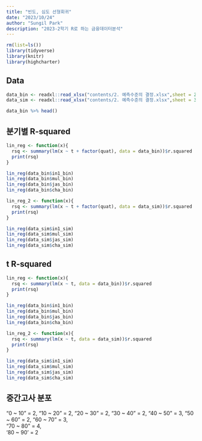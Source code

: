 ```yaml
---
title: "빈도, 심도 선형회귀"
date: "2023/10/24"
author: "Sungil Park"
description: "2023-2학기 R로 하는 금융데이터분석"
---
```


```r
rm(list=ls())
library(tidyverse)
library(knitr)
library(highcharter)
```

## Data

```r
data_bin <- readxl::read_xlsx("contents/2. 예측수준의 결정.xlsx",sheet = 2)
data_sim <- readxl::read_xlsx("contents/2. 예측수준의 결정.xlsx",sheet = 3)

data_bin %>% head()
```

## 분기별 R-squared

```r
lin_reg <- function(x){
  rsq <- summary(lm(x ~ t + factor(quat), data = data_bin))$r.squared
  print(rsq)
}

lin_reg(data_bin$in1_bin)
lin_reg(data_bin$mul_bin)
lin_reg(data_bin$jas_bin)
lin_reg(data_bin$cha_bin)

lin_reg_2 <- function(x){
  rsq <- summary(lm(x ~ t + factor(quat), data = data_sim))$r.squared
  print(rsq)
}

lin_reg(data_sim$in1_sim)
lin_reg(data_sim$mul_sim)
lin_reg(data_sim$jas_sim)
lin_reg(data_sim$cha_sim)
```

## t R-squared

```r
lin_reg <- function(x){
  rsq <- summary(lm(x ~ t, data = data_bin))$r.squared
  print(rsq)
}

lin_reg(data_bin$in1_bin)
lin_reg(data_bin$mul_bin)
lin_reg(data_bin$jas_bin)
lin_reg(data_bin$cha_bin)

lin_reg_2 <- function(x){
  rsq <- summary(lm(x ~ t, data = data_sim))$r.squared
  print(rsq)
}

lin_reg(data_sim$in1_sim)
lin_reg(data_sim$mul_sim)
lin_reg(data_sim$jas_sim)
lin_reg(data_sim$cha_sim)
```

## 중간고사 분포

"0 \~ 10" = 2, "10 \~ 20" = 2, "20 \~ 30" = 2, "30 \~ 40" = 2, "40 \~ 50" = 3, "50 \~ 60" = 2, "60 \~ 70" = 3,\
"70 \~ 80" = 4,\
'80 \~ 90' = 2
